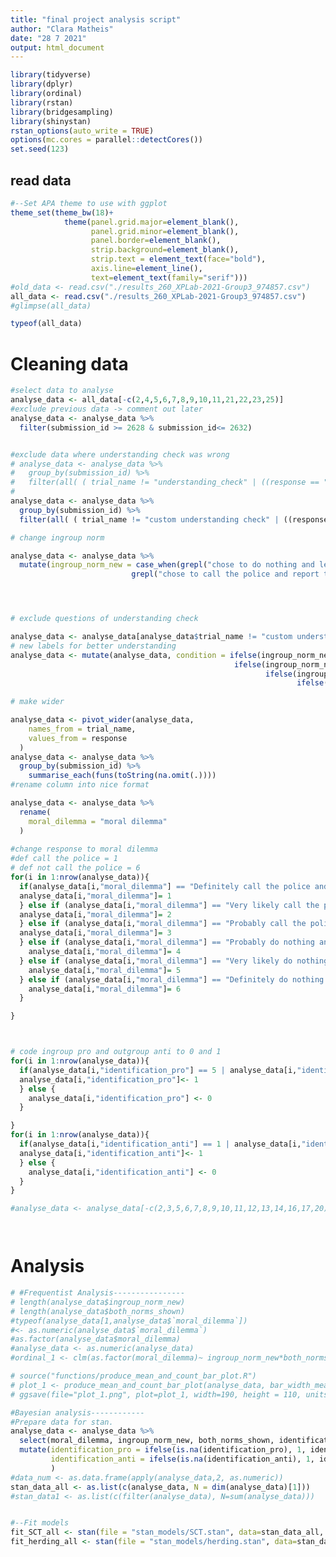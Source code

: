 ---
title: "final project analysis script"
author: "Clara Matheis"
date: "28 7 2021"
output: html_document
---

```{r setup, include=FALSE}
library(tidyverse)
library(dplyr)
library(ordinal)
library(rstan)
library(bridgesampling)
library(shinystan)
rstan_options(auto_write = TRUE)
options(mc.cores = parallel::detectCores())
set.seed(123)


```

## read data
```{r}
#--Set APA theme to use with ggplot
theme_set(theme_bw(18)+
            theme(panel.grid.major=element_blank(),
                  panel.grid.minor=element_blank(),
                  panel.border=element_blank(),
                  strip.background=element_blank(),
                  strip.text = element_text(face="bold"),
                  axis.line=element_line(),
                  text=element_text(family="serif")))
#old_data <- read.csv("./results_260_XPLab-2021-Group3_974857.csv")
all_data <- read.csv("./results_260_XPLab-2021-Group3_974857.csv")
#glimpse(all_data)

typeof(all_data)
```
# Cleaning data
```{r}
#select data to analyse 
analyse_data <- all_data[-c(2,4,5,6,7,8,9,10,11,21,22,23,25)]
#exclude previous data -> comment out later
analyse_data <- analyse_data %>% 
  filter(submission_id >= 2628 & submission_id<= 2632)


#exclude data where understanding check was wrong
# analyse_data <- analyse_data %>% 
#   group_by(submission_id) %>% 
#   filter(all( ( trial_name != "understanding_check" | ((response == "correct" & expected =="correct") | ( response == "incorrect" & expected == "incorrect")))))
# 
analyse_data <- analyse_data %>%
  group_by(submission_id) %>%
  filter(all( ( trial_name != "custom understanding check" | ((response_claim1 == "true") & (response_claim2 == "false") & (response_claim3 == "false") & (response_claim4 == "false")))))

# change ingroup norm

analyse_data <- analyse_data %>%
  mutate(ingroup_norm_new = case_when(grepl("chose to do nothing and leave the robber alone.$",ingroup_norm) ~ 1,
                           grepl("chose to call the police and report the robber.$",ingroup_norm) ~ 0))




# exclude questions of understanding check

analyse_data <- analyse_data[analyse_data$trial_name != "custom understanding check", ]    
# new labels for better understanding
analyse_data <- mutate(analyse_data, condition = ifelse(ingroup_norm_new ==0 & both_norms_shown ==0, "Ingroup norm favoured, call police, only ingroup norm shown",
                                                  ifelse(ingroup_norm_new ==1 & both_norms_shown==0, "Ingroup norm favoured, leave robber alone, only ingroup norm shown",
                                                         ifelse(ingroup_norm_new ==1 & both_norms_shown==1, "Ingroup norm favoured, leaving robber alone, both norms shown",
                                                                ifelse(ingroup_norm_new ==0 & both_norms_shown ==1,"Ingroup norm favoured, calling the police, both norms shown",
                                                                       NA)))))
# make wider

analyse_data <- pivot_wider(analyse_data,
    names_from = trial_name,
    values_from = response
  )
analyse_data <- analyse_data %>% 
  group_by(submission_id) %>%
    summarise_each(funs(toString(na.omit(.))))
#rename column into nice format

analyse_data <- analyse_data %>%
  rename(
    moral_dilemma = "moral dilemma"
  )
    
#change response to moral dilemma
#def call the police = 1
# def not call the police = 6
for(i in 1:nrow(analyse_data)){
  if(analyse_data[i,"moral_dilemma"] == "Definitely call the police and report the robber"){
  analyse_data[i,"moral_dilemma"]= 1
  } else if (analyse_data[i,"moral_dilemma"] == "Very likely call the police and report the robber"){
  analyse_data[i,"moral_dilemma"]= 2
  } else if (analyse_data[i,"moral_dilemma"] == "Probably call the police and report the robber"){
  analyse_data[i,"moral_dilemma"]= 3
  } else if (analyse_data[i,"moral_dilemma"] == "Probably do nothing and the leave the robber alone"){
    analyse_data[i,"moral_dilemma"]= 4
  } else if (analyse_data[i,"moral_dilemma"] == "Very likely do nothing and the leave the robber alone"){
    analyse_data[i,"moral_dilemma"]= 5
  } else if (analyse_data[i,"moral_dilemma"] == "Definitely do nothing and leave the robber alone"){
    analyse_data[i,"moral_dilemma"]= 6
  }

}



# code ingroup pro and outgroup anti to 0 and 1
for(i in 1:nrow(analyse_data)){
  if(analyse_data[i,"identification_pro"] == 5 | analyse_data[i,"identification_pro"] == 6 | analyse_data[i,"identification_pro"] == 7){
  analyse_data[i,"identification_pro"]<- 1
  } else {
    analyse_data[i,"identification_pro"] <- 0 
  }

}
for(i in 1:nrow(analyse_data)){
  if(analyse_data[i,"identification_anti"] == 1 | analyse_data[i,"identification_anti"] == 2 | analyse_data[i,"identification_anti"] == 3){
  analyse_data[i,"identification_anti"]<- 1
  } else {
    analyse_data[i,"identification_anti"] <- 0 
  }
}

#analyse_data <- analyse_data[-c(2,3,5,6,7,8,9,10,11,12,13,14,16,17,20)]




```
# Analysis
```{r}
# #Frequentist Analysis----------------
# length(analyse_data$ingroup_norm_new)
# length(analyse_data$both_norms_shown)
#typeof(analyse_data[1,analyse_data$`moral_dilemma`])
#<- as.numeric(analyse_data$`moral_dilemma`)
#as.factor(analyse_data$moral_dilemma)
#analyse_data <- as.numeric(analyse_data)
#ordinal_1 <- clm(as.factor(moral_dilemma)~ ingroup_norm_new*both_norms_shown, data=analyse_data)

# source("functions/produce_mean_and_count_bar_plot.R")
# plot_1 <- produce_mean_and_count_bar_plot(analyse_data, bar_width_means=0.5, bar_width_response=0.3)
# ggsave(file="plot_1.png", plot=plot_1, width=190, height = 110, units="mm")

#Bayesian analysis------------
#Prepare data for stan.
analyse_data <- analyse_data %>%
  select(moral_dilemma, ingroup_norm_new, both_norms_shown, identification_pro, identification_anti) %>% #select relevant columns
  mutate(identification_pro = ifelse(is.na(identification_pro), 1, identification_pro), #For the experiment we assumed that participants identified with the ingroup and not with the outgroup.
         identification_anti = ifelse(is.na(identification_anti), 1, identification_anti)
         )
#data_num <- as.data.frame(apply(analyse_data,2, as.numeric))
stan_data_all <- as.list(c(analyse_data, N = dim(analyse_data)[1]))
#stan_data1 <- as.list(c(filter(analyse_data), N=sum(analyse_data)))


#--Fit models
fit_SCT_all <- stan(file = "stan_models/SCT.stan", data=stan_data_all, iter=10000, chains=4, seed = 123, control=list(adapt_delta = 0.99))
fit_herding_all <- stan(file = "stan_models/herding.stan", data=stan_data_all, iter=10000, chains=4, control=list(adapt_delta = 0.99))


```

